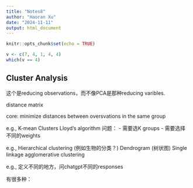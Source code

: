 ```yaml
---
title: "Notes8"
author: "Haoran Xu"
date: "2024-11-11"
output: html_document
---
```


```r
knitr::opts_chunk$set(echo = TRUE)
```

```r
v <- c(7, 4, 1, 4, 4)
which(v == 4)
```

## Cluster Analysis

这个是reducing observations，而不像PCA是那种reducing varibles.

distance matrix

core: minimize distances between oversvations in the same group

e.g., K-mean Clusters
Lloyd's algorithm
问题：
- 需要选K groups
- 需要选择不同的weights


e.g., Hierarchical clustering (例如生物的分类？)
Dendrogram (树状图)
Single linkage agglomerative clustering


e.g.,
定义不同的地方，问chatgpt不同的responses





有很多种：


